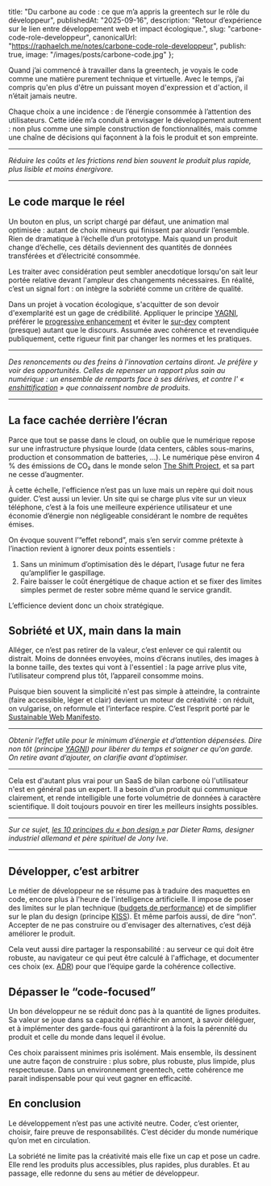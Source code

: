   title:
    "Du carbone au code : ce que m’a appris la greentech sur le rôle du développeur",
  publishedAt: "2025-09-16",
  description:
    "Retour d’expérience sur le lien entre développement web et impact écologique.",
  slug: "carbone-code-role-developpeur",
  canonicalUrl: "https://raphaelch.me/notes/carbone-code-role-developpeur",
  publish: true,
  image: "/images/posts/carbone-code.jpg"
};

Quand j’ai commencé à travailler dans la greentech, je voyais le code comme une matière purement technique et virtuelle. Avec le temps, j’ai compris qu'en plus d'être un puissant moyen d'expression et d'action, il n’était jamais neutre.

Chaque choix a une incidence : de l’énergie consommée à l’attention des utilisateurs. Cette idée m’a conduit à envisager le développement autrement : non plus comme une simple construction de fonctionnalités, mais comme une chaîne de décisions qui façonnent à la fois le produit et son empreinte.  

---

*Réduire les coûts et les frictions rend bien souvent le produit plus rapide, plus lisible et moins énergivore.*  

---

## Le code marque le réel

Un bouton en plus, un script chargé par défaut, une animation mal optimisée : autant de choix mineurs qui finissent par alourdir l’ensemble. Rien de dramatique à l’échelle d’un prototype. Mais quand un produit change d’échelle, ces détails deviennent des quantités de données transférées et d’électricité consommée.  

Les traiter avec considération peut sembler anecdotique lorsqu'on sait leur portée relative devant l'ampleur des changements nécessaires. En réalité, c’est un signal fort : on intègre la sobriété comme un critère de qualité. 

Dans un projet à vocation écologique, s'acquitter de son devoir d'exemplarité est un gage de crédibilité. Appliquer le principe <a href="https://martinfowler.com/bliki/Yagni.html" target="_blank" rel="noreferrer">YAGNI</a>, préférer le <a href="https://developer.mozilla.org/fr/docs/Glossary/Progressive_Enhancement" target="_blank" rel="noreferrer">progressive enhancement</a> et éviter le <a href="https://medium.com/just-tech-it-now/les-sympt%C3%B4mes-de-lover-engineering-78ebd963a81" target="_blank" rel="noreferrer">sur-dev</a> comptent (presque) autant que le discours. Assumée avec cohérence et revendiquée publiquement, cette rigueur finit par changer les normes et les pratiques. 

---

*Des renoncements ou des freins à l'innovation certains diront. Je préfère y voir des opportunités. Celles de repenser un rapport plus sain au numérique : un ensemble de remparts face à ses dérives, et contre l' « <a href="https://www.lemonde.fr/idees/article/2025/04/23/la-merdification-ce-processus-inexorable-de-degradation-de-la-qualite-des-services-sur-les-plateformes-numeriques_6599211_3232.html" target="_blank" rel="noreferrer">enshittification</a> » que connaissent nombre de produits.*  

---

## La face cachée derrière l’écran  

Parce que tout se passe dans le cloud, on oublie que le numérique repose sur une infrastructure physique lourde (data centers, câbles sous-marins, production et consommation de batteries, ...). Le numérique pèse environ 4 % des émissions de CO₂ dans le monde selon <a href="https://theshiftproject.org/publications/mondes-virtuels-reseaux-double-contrainte-carbone/" target="_blank" rel="noreferrer">The Shift Project</a>, et sa part ne cesse d’augmenter.  

À cette échelle, l'efficience n’est pas un luxe mais un repère qui doit nous guider. C’est aussi un levier. Un site qui se charge plus vite sur un vieux téléphone, c’est à la fois une meilleure expérience utilisateur et une économie d’énergie non négligeable considérant le nombre de requêtes émises.

On évoque souvent l’“effet rebond”, mais s’en servir comme prétexte à l’inaction revient à ignorer deux points essentiels :  
1. Sans un minimum d’optimisation dès le départ, l’usage futur ne fera qu’amplifier le gaspillage.  
2. Faire baisser le coût énergétique de chaque action et se fixer des limites simples permet de rester sobre même quand le service grandit.

L’efficience devient donc un choix stratégique.

## Sobriété et UX, main dans la main

Alléger, ce n’est pas retirer de la valeur, c’est enlever ce qui ralentit ou distrait. Moins de données envoyées, moins d’écrans inutiles, des images à la bonne taille, des textes qui vont à l'essentiel : la page arrive plus vite, l’utilisateur comprend plus tôt, l’appareil consomme moins.

Puisque bien souvent la simplicité n'est pas simple à atteindre, la contrainte (faire accessible, léger et clair) devient un moteur de créativité : on réduit, on vulgarise, on reformule et l’interface respire. C’est l’esprit porté par le <a href="https://www.sustainablewebmanifesto.com/" target="_blank" rel="noreferrer">Sustainable Web Manifesto</a>.

---

*Obtenir l’effet utile pour le minimum d’énergie et d’attention dépensées. Dire non tôt (principe <a href="https://fr.wikipedia.org/wiki/YAGNI" target="_blank" rel="noreferrer">YAGNI</a>) pour libérer du temps et soigner ce qu'on garde. On retire avant d’ajouter, on clarifie avant d’optimiser.*

---

Cela est d'autant plus vrai pour un SaaS de bilan carbone où l'utilisateur n'est en général pas un expert. Il a besoin d'un produit qui communique clairement, et rende intelligible une forte volumétrie de données à caractère scientifique. Il doit toujours pouvoir en tirer les meilleurs insights possibles.

---

*Sur ce sujet, <a href="https://www.vitsoe.com/eu/about/good-design#good-design-is-innovative" target="_blank" rel="noreferrer">les 10 principes du « bon design »</a> par Dieter Rams, designer industriel allemand et père spirituel de Jony Ive*.

---

## Développer, c’est arbitrer  

Le métier de développeur ne se résume pas à traduire des maquettes en code, encore plus à l'heure de l'intelligence artificielle. Il impose de poser des limites sur le plan technique (<a href="https://addyosmani.com/blog/performance-budgets/" target="_blank" rel="noreferrer">budgets de performance</a>) et de simplifier sur le plan du design (principe <a href="https://en.wikipedia.org/wiki/KISS_principle" target="_blank" rel="noreferrer">KISS</a>). Et même parfois aussi, de dire “non”. Accepter de ne pas construire ou d'envisager des alternatives, c’est déjà améliorer le produit.

Cela veut aussi dire partager la responsabilité : au serveur ce qui doit être robuste, au navigateur ce qui peut être calculé à l'affichage, et documenter ces choix (ex. <a href="https://cognitect.com/blog/2011/11/15/documenting-architecture-decisions" target="_blank" rel="noreferrer">ADR</a>) pour que l’équipe garde la cohérence collective.  

## Dépasser le “code-focused”

Un bon développeur ne se réduit donc pas à la quantité de lignes produites. Sa valeur se joue dans sa capacité à réfléchir en amont, à savoir déléguer, et à implémenter des garde-fous qui garantiront à la fois la pérennité du produit et celle du monde dans lequel il évolue.

Ces choix paraissent minimes pris isolément. Mais ensemble, ils dessinent une autre façon de construire : plus sobre, plus robuste, plus limpide, plus respectueuse. Dans un environnement greentech, cette cohérence me parait indispensable pour qui veut gagner en efficacité.  

## En conclusion  

Le développement n’est pas une activité neutre. Coder, c’est orienter, choisir, faire preuve de responsabilités. C’est décider du monde numérique qu’on met en circulation.  

La sobriété ne limite pas la créativité mais elle fixe un cap et pose un cadre. Elle rend les produits plus accessibles, plus rapides, plus durables. Et au passage, elle redonne du sens au métier de développeur.
